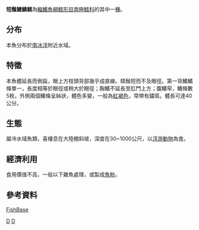 {{Speciesbox
| genus = Muraenolepis
| species = marmoratus
| authority = [[Günther|Günther]], 1800
| status = NE
| status_system = IUCN3.1
| synonyms = *''Muraenolepis maemoratus, [[Günther|Günther]], 1880''
*''Muraenolepis marmoratus, [[Günther|Günther]], 1880''
}}
'''短鬚鰻鱗鱈'''為[[輻鰭魚綱|輻鰭魚綱]][[鱈形目|鱈形目]][[南極鱈科|南極鱈科]]的其中一[[種|種]]。

==分布==
本魚分布於[[南冰洋|南冰洋]]附近水域。

==特徵==
本魚體延長而側扁，眼上方枝頭背部幾乎成直線。頦鬚短而不及眼徑。第一背鰭鰭條單一，長度相等於眼徑或稍大於眼徑；胸鰭不延長至肛門上方；腹鰭窄，鰭條數5枚，外側兩個鰭條呈絲狀，體色多變，一般為[[紅色|紅]][[褐色|褐色]]，常帶有鏽斑。體長可達40公分。

==生態==
屬冷水域魚類，喜棲息在大陸棚斜坡，深度在30~1000公尺，以[[浮游生物|浮游動物]]為食。

==經濟利用==
食用價值不高，一般以下雜魚處理，或製成[[魚粉|魚粉]]。

==參考資料==
[https://web.archive.org/web/20071214051835/http://fishbase.sinica.edu.tw/search.php?lang=Chinese FishBase]
{{taxonbar}}

[[Category:1800年描述的鱼类|D]]
[[Category:鳗鳞鳕属|D]]